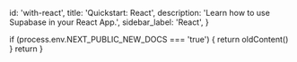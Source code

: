 
  id: 'with-react',
  title: 'Quickstart: React',
  description: 'Learn how to use Supabase in your React App.',
  sidebar_label: 'React',
}

  if (process.env.NEXT_PUBLIC_NEW_DOCS === 'true') {
    return oldContent()
  }
  return <Layout meta={meta} children={children} />
}

